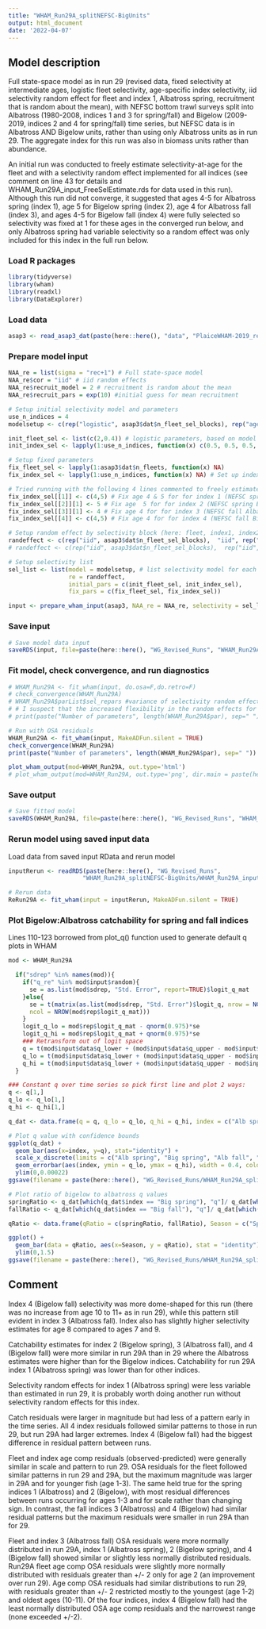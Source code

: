 ```yaml
---
title: "WHAM_Run29A_splitNEFSC-BigUnits"
output: html_document
date: '2022-04-07'
---
```


## Model description
Full state-space model as in run 29 (revised data, fixed selectivity at intermediate ages, logistic fleet selectivity, age-specific index selectivity, iid selectivity random effect for fleet and index 1, Albatross spring, recruitment that is random about the mean), with NEFSC bottom trawl surveys split into Albatross (1980-2008, indices 1 and 3 for spring/fall) and Bigelow (2009-2019, indices 2 and 4 for spring/fall) time series, but NEFSC data is in Albatross AND Bigelow units, rather than using only Albatross units as in run 29. The aggregate index for this run was also in biomass units rather than abundance. 

An initial run was conducted to freely estimate selectivity-at-age for the fleet and with a selectivity random effect implemented for all indices (see comment on line 43 for details and WHAM_Run29A_input_FreeSelEstimate.rds for data used in this run). Although this run did not converge, it suggested that ages 4-5 for Albatross spring (index 1), age 5 for Bigelow spring (index 2), age 4 for Albatross fall (index 3), and ages 4-5 for Bigelow fall (index 4) were fully selected so selectivity was fixed at 1 for these ages in the converged run below, and only Albatross spring had variable selectivity so a random effect was only included for this index in the full run below. 

### Load R packages
```r
library(tidyverse)
library(wham)
library(readxl)
library(DataExplorer)
```

### Load data
```r
asap3 <- read_asap3_dat(paste(here::here(), "data", "PlaiceWHAM-2019_revised_NEFSC-LW-WAA_splitNEFSC-BigUnit.DAT", sep="/"))
```

### Prepare model input
```r
NAA_re = list(sigma = "rec+1") # Full state-space model
NAA_re$cor = "iid" # iid random effects
NAA_re$recruit_model = 2 # recruitment is random about the mean
NAA_re$recruit_pars = exp(10) #initial guess for mean recruitment

# Setup initial selectivity model and parameters
use_n_indices = 4
modelsetup <- c(rep("logistic", asap3$dat$n_fleet_sel_blocks), rep("age-specific", use_n_indices))

init_fleet_sel <- list(c(2,0.4)) # logistic parameters, based on model type
init_index_sel <- lapply(1:use_n_indices, function(x) c(0.5, 0.5, 0.5, 1, 1, 0.5, 0.5, 0.5, 0.5, 0.5, 0.5))

# Setup fixed parameters
fix_fleet_sel <- lapply(1:asap3$dat$n_fleets, function(x) NA) 
fix_index_sel <- lapply(1:use_n_indices, function(x) NA) # Set up index object

# Tried running with the following 4 lines commented to freely estimate all survey selectivities-at-age and no survey selectivity random effect (line 51 uncommented, line 50 commented) 
fix_index_sel[[1]] <- c(4,5) # Fix age 4 & 5 for for index 1 (NEFSC spring Albatross)
fix_index_sel[[2]][1] <- 5 # Fix age  5 for for index 2 (NEFSC spring Bigelow)
fix_index_sel[[3]][1] <- 4 # Fix age 4 for for index 3 (NEFSC fall Albatross)
fix_index_sel[[4]] <- c(4,5) # Fix age 4 for for index 4 (NEFSC fall Bigelow)

# Setup random effect by selectivity block (here: fleet, index1, index2, index3, index4)
randeffect <- c(rep("iid", asap3$dat$n_fleet_sel_blocks),  "iid", rep("none", 3)) # Don't include selectivity random effects for surveys except for Albatross spring 
# randeffect <- c(rep("iid", asap3$dat$n_fleet_sel_blocks),  rep("iid", use_n_indices)) # Include selectivity random effects for surveys, and fleet

# Setup selectivity list
sel_list <- list(model = modelsetup, # list selectivity model for each fleet and index
                 re = randeffect,
                 initial_pars = c(init_fleet_sel, init_index_sel),
                 fix_pars = c(fix_fleet_sel, fix_index_sel))

input <- prepare_wham_input(asap3, NAA_re = NAA_re, selectivity = sel_list, model_name = "WHAM_Run29A") 
```

### Save input
```r
# Save model data input
saveRDS(input, file=paste(here::here(), "WG_Revised_Runs", "WHAM_Run29A_splitNEFSC-BigUnits", "WHAM_Run29A_input.rds", sep="/"))
```

### Fit model, check convergence, and run diagnostics
```r
# WHAM_Run29A <- fit_wham(input, do.osa=F,do.retro=F) 
# check_convergence(WHAM_Run29A)
# WHAM_Run29A$parList$sel_repars #variance of selectivity random effects -> 0 for (last 3) surveys except first (Albatross Spring?) 
# # I suspect that the increased flexibility in the random effects for numbers at age negates the need for selectivity RE for these surveys. So, perhaps try removing the selectivity re for at least the last 3 surveys.
# print(paste("Number of parameters", length(WHAM_Run29A$par), sep=" "))

# Run with OSA residuals
WHAM_Run29A <- fit_wham(input, MakeADFun.silent = TRUE) 
check_convergence(WHAM_Run29A)
print(paste("Number of parameters", length(WHAM_Run29A$par), sep=" "))

plot_wham_output(mod=WHAM_Run29A, out.type='html')
# plot_wham_output(mod=WHAM_Run29A, out.type='png', dir.main = paste(here::here(), "WHAM_Run29A", sep="/"))
```

### Save output
```r
# Save fitted model
saveRDS(WHAM_Run29A, file=paste(here::here(), "WG_Revised_Runs", "WHAM_Run29A_splitNEFSC-BigUnits", "WHAM_Run29A_model.rds", sep="/"))
```

### Rerun model using saved input data
Load data from saved input RData and rerun model
```r
inputRerun <- readRDS(paste(here::here(), "WG_Revised_Runs",
                     "WHAM_Run29A_splitNEFSC-BigUnits/WHAM_Run29A_input.rds", sep="/"))

# Rerun data
ReRun29A <- fit_wham(input = inputRerun, MakeADFun.silent = TRUE)
```

### Plot Bigelow:Albatross catchability for spring and fall indices
Lines 110-123 borrowed from plot_q() function used to generate default q plots in WHAM
```r
mod <- WHAM_Run29A

  if("sdrep" %in% names(mod)){
    if("q_re" %in% mod$input$random){
      se = as.list(mod$sdrep, "Std. Error", report=TRUE)$logit_q_mat
    }else{
      se = t(matrix(as.list(mod$sdrep, "Std. Error")$logit_q, nrow = NCOL(mod$rep$logit_q_mat), 
      ncol = NROW(mod$rep$logit_q_mat)))
    }
    logit_q_lo = mod$rep$logit_q_mat - qnorm(0.975)*se
    logit_q_hi = mod$rep$logit_q_mat + qnorm(0.975)*se
    ### Retransform out of logit space
    q = t(mod$input$data$q_lower + (mod$input$data$q_upper - mod$input$data$q_lower)/(1+exp(-t(mod$rep$logit_q_mat))))
    q_lo = t(mod$input$data$q_lower + (mod$input$data$q_upper - mod$input$data$q_lower)/(1+exp(-t(logit_q_lo))))
    q_hi = t(mod$input$data$q_lower + (mod$input$data$q_upper - mod$input$data$q_lower)/(1+exp(-t(logit_q_hi))))
  }

### Constant q over time series so pick first line and plot 2 ways:
q <- q[1,]
q_lo <- q_lo[1,]
q_hi <- q_hi[1,]

q_dat <- data.frame(q = q, q_lo = q_lo, q_hi = q_hi, index = c("Alb spring", "Big spring", "Alb fall", "Big fall"))

# Plot q value with confidence bounds
ggplot(q_dat) + 
  geom_bar(aes(x=index, y=q), stat="identity") + 
  scale_x_discrete(limits = c("Alb spring", "Big spring", "Alb fall", "Big fall")) + 
  geom_errorbar(aes(index, ymin = q_lo, ymax = q_hi), width = 0.4, colour = "orange", size = 1.3) + 
  ylim(0,0.00022)
ggsave(filename = paste(here::here(), "WG_Revised_Runs/WHAM_Run29A_splitNEFSC-BigUnits/plots_png/q_barplot.png", sep="/"))

# Plot ratio of bigelow to albatross q values
springRatio <- q_dat[which(q_dat$index == "Big spring"), "q"]/ q_dat[which(q_dat$index == "Alb spring"), "q"]
fallRatio <- q_dat[which(q_dat$index == "Big fall"), "q"]/ q_dat[which(q_dat$index == "Alb fall"), "q"]

qRatio <- data.frame(qRatio = c(springRatio, fallRatio), Season = c("Spring", "Fall"))

ggplot() +
  geom_bar(data = qRatio, aes(x=Season, y = qRatio), stat = "identity") +
  ylim(0,1.5)
ggsave(filename = paste(here::here(), "WG_Revised_Runs/WHAM_Run29A_splitNEFSC-BigUnits/plots_png/qRatio_barplot.png", sep="/"))
```

## Comment
Index 4 (Bigelow fall) selectivity was more dome-shaped for this run (there was no increase from age 10 to 11+ as in run 29), while this pattern still evident in index 3 (Albatross fall). Index also has slightly higher selectivity estimates for age 8 compared to ages 7 and 9. 

Catchability estimates for index 2 (Bigelow spring), 3 (Albatross fall), and 4 (Bigelow fall) were more similar in run 29A than in 29 where the Albatross estimates were higher than for the Bigelow indices. Catchability for run 29A index 1 (Albatross spring) was lower than for other indices. 

Selectivity random effects for index 1 (Albatross spring) were less variable than estimated in run 29, it is probably worth doing another run without selectivity random effects for this index. 

Catch residuals were larger in magnitude but had less of a pattern early in the time series. All 4 index residuals followed similar patterns to those in run 29, but run 29A had larger extremes. Index 4 (Bigelow fall) had the biggest difference in residual pattern between runs. 

Fleet and index age comp residuals (observed-predicted) were generally similar in scale and pattern to  run 29. OSA residuals for the fleet followed similar patterns in run 29 and 29A, but the maximum magnitude was larger in 29A and for younger fish (age 1-3). The same held true for the spring indices 1 (Albatross) and 2 (Bigelow), with most residual differences between runs occurring for ages 1-3 and for scale rather than changing sign. In contrast, the fall indices 3 (Albatross) and 4 (Bigelow) had similar residual patterns but the maximum residuals were smaller in run 29A than for 29. 

Fleet and index 3 (Albatross fall) OSA residuals were more normally distributed in run 29A, index 1 (Albatross spring), 2 (Bigelow spring), and 4 (Bigelow fall) showed similar or slightly less normally distributed residuals. Run29A fleet age comp OSA residuals were slightly more normally distributed with residuals greater than +/- 2 only for age 2 (an improvement over run 29). Age comp OSA residuals had similar distributions to run 29, with residuals greater than +/- 2 restricted mostly to the youngest (age 1-2) and oldest ages (10-11). Of the four indices, index 4 (Bigelow fall) had the least normally distributed OSA age comp residuals and the narrowest range (none exceeded +/-2). 


